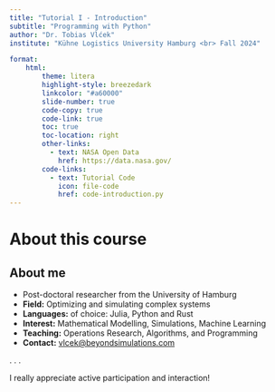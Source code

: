 ```yaml
---
title: "Tutorial I - Introduction"
subtitle: "Programming with Python"
author: "Dr. Tobias Vlćek"
institute: "Kühne Logistics University Hamburg <br> Fall 2024"

format:
    html:
        theme: litera
        highlight-style: breezedark
        linkcolor: "#a60000"
        slide-number: true
        code-copy: true
        code-link: true
        toc: true
        toc-location: right
        other-links:
          - text: NASA Open Data
            href: https://data.nasa.gov/
        code-links:
          - text: Tutorial Code
            icon: file-code
            href: code-introduction.py
---
```


# [About this course]{.flow} {background-color="#FFE0D3"}

## About me

:::{.incremental}
- Post-doctoral researcher from the University of Hamburg
- **Field:** Optimizing and simulating complex systems
- **Languages:** of choice: Julia, Python and Rust
- **Interest:** Mathematical Modelling, Simulations, Machine Learning
- **Teaching:** Operations Research, Algorithms, and Programming
- **Contact:** [vlcek@beyondsimulations.com](mailto:vlcek@beyondsimulations.com)
:::
. . .

:::{.callout-note}
I really appreciate active participation and interaction!
:::